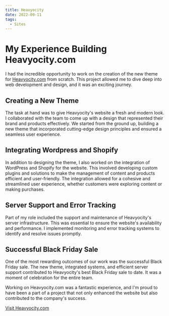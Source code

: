```yaml
---
title: Heavyocity
date: 2022-09-11
tags:
  - Sites
---
```


# My Experience Building Heavyocity.com

I had the incredible opportunity to work on the creation of the new theme for [Heavyocity.com](https://heavyocity.com/) from scratch. This project allowed me to dive deep into web development and design, and it was an exciting journey.

## Creating a New Theme

The task at hand was to give Heavyocity's website a fresh and modern look. I collaborated with the team to come up with a design that represented their brand and products effectively. We started from the ground up, building a new theme that incorporated cutting-edge design principles and ensured a seamless user experience.

## Integrating Wordpress and Shopify

In addition to designing the theme, I also worked on the integration of WordPress and Shopify for the website. This involved developing custom plugins and solutions to make the management of content and products efficient and user-friendly. The integration allowed for a cohesive and streamlined user experience, whether customers were exploring content or making purchases.

## Server Support and Error Tracking

Part of my role included the support and maintenance of Heavyocity's server infrastructure. This was essential to ensure the website's availability and performance. I implemented monitoring and error tracking systems to identify and resolve issues promptly.

## Successful Black Friday Sale

One of the most rewarding outcomes of our work was the successful Black Friday sale. The new theme, integrated systems, and efficient server support contributed to Heavyocity's best Black Friday sale to date. It was a moment of celebration for the entire team.

Working on Heavyocity.com was a fantastic experience, and I'm proud to have been a part of a project that not only enhanced the website but also contributed to the company's success.

[Visit Heavyocity.com](https://heavyocity.com/)
